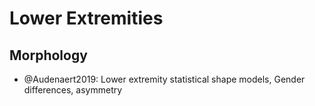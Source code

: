 # Lower Extremities

## Morphology

- @Audenaert2019: Lower extremity statistical shape models, Gender differences, asymmetry

